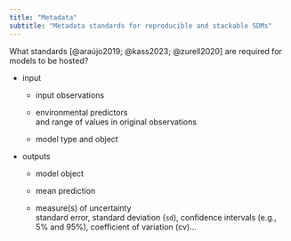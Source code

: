 ```yaml
---
title: "Metadata"
subtitle: "Metadata standards for reproducible and stackable SDMs"
---
```


What standards [@araújo2019; @kass2023; @zurell2020] are required for models to be hosted?

-   input

    -   input observations

    -   environmental predictors\
        and range of values in original observations

    -   model type and object

-   outputs

    -   model object

    -   mean prediction

    -   measure(s) of uncertainty\
        standard error, standard deviation (`sd`), confidence intervals (e.g., 5% and 95%), coefficient of variation (cv)...
